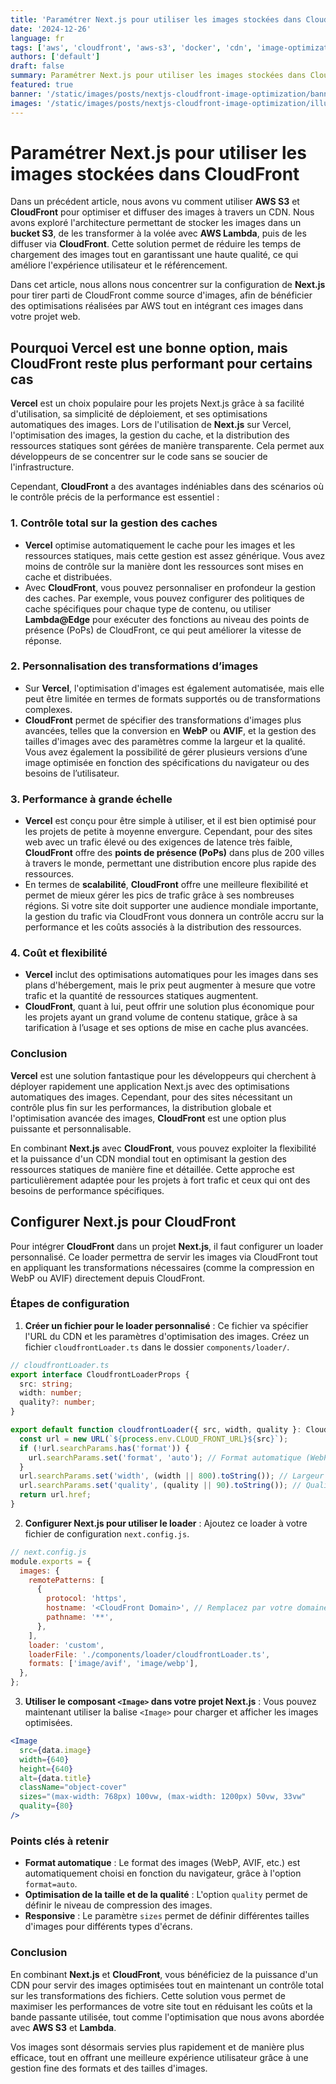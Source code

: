 ```yaml
---
title: 'Paramétrer Next.js pour utiliser les images stockées dans CloudFront'
date: '2024-12-26'
language: fr
tags: ['aws', 'cloudfront', 'aws-s3', 'docker', 'cdn', 'image-optimization', 'lambda']
authors: ['default']
draft: false
summary: Paramétrer Next.js pour utiliser les images stockées dans CloudFront
featured: true
banner: '/static/images/posts/nextjs-cloudfront-image-optimization/banner-nextjs-cloudfront-image-optimization-01.png'
images: '/static/images/posts/nextjs-cloudfront-image-optimization/illustration-nextjs-cloudfront-image-optimization-01.png'
---
```


<FancyBoxImage 
  src="/static/images/posts/nextjs-cloudfront-image-optimization/illustration-nextjs-cloudfront-image-optimization-01.png" 
  alt="Banner" 
  width={3072}
  height={1536}     
  priority
  loading="eager"    
/>

# Paramétrer Next.js pour utiliser les images stockées dans CloudFront

Dans un précédent article, nous avons vu comment utiliser **AWS S3** et **CloudFront** pour optimiser et diffuser des images à travers un CDN. Nous avons exploré l'architecture permettant de stocker les images dans un **bucket S3**, de les transformer à la volée avec **AWS Lambda**, puis de les diffuser via **CloudFront**. Cette solution permet de réduire les temps de chargement des images tout en garantissant une haute qualité, ce qui améliore l'expérience utilisateur et le référencement.

Dans cet article, nous allons nous concentrer sur la configuration de **Next.js** pour tirer parti de CloudFront comme source d'images, afin de bénéficier des optimisations réalisées par AWS tout en intégrant ces images dans votre projet web.

## Pourquoi Vercel est une bonne option, mais CloudFront reste plus performant pour certains cas

**Vercel** est un choix populaire pour les projets Next.js grâce à sa facilité d'utilisation, sa simplicité de déploiement, et ses optimisations automatiques des images. Lors de l'utilisation de **Next.js** sur Vercel, l'optimisation des images, la gestion du cache, et la distribution des ressources statiques sont gérées de manière transparente. Cela permet aux développeurs de se concentrer sur le code sans se soucier de l'infrastructure.

Cependant, **CloudFront** a des avantages indéniables dans des scénarios où le contrôle précis de la performance est essentiel :

### 1. **Contrôle total sur la gestion des caches**
- **Vercel** optimise automatiquement le cache pour les images et les ressources statiques, mais cette gestion est assez générique. Vous avez moins de contrôle sur la manière dont les ressources sont mises en cache et distribuées.
- Avec **CloudFront**, vous pouvez personnaliser en profondeur la gestion des caches. Par exemple, vous pouvez configurer des politiques de cache spécifiques pour chaque type de contenu, ou utiliser **Lambda@Edge** pour exécuter des fonctions au niveau des points de présence (PoPs) de CloudFront, ce qui peut améliorer la vitesse de réponse.

### 2. **Personnalisation des transformations d’images**
- Sur **Vercel**, l'optimisation d'images est également automatisée, mais elle peut être limitée en termes de formats supportés ou de transformations complexes.
- **CloudFront** permet de spécifier des transformations d'images plus avancées, telles que la conversion en **WebP** ou **AVIF**, et la gestion des tailles d'images avec des paramètres comme la largeur et la qualité. Vous avez également la possibilité de gérer plusieurs versions d’une image optimisée en fonction des spécifications du navigateur ou des besoins de l’utilisateur.

### 3. **Performance à grande échelle**
- **Vercel** est conçu pour être simple à utiliser, et il est bien optimisé pour les projets de petite à moyenne envergure. Cependant, pour des sites web avec un trafic élevé ou des exigences de latence très faible, **CloudFront** offre des **points de présence (PoPs)** dans plus de 200 villes à travers le monde, permettant une distribution encore plus rapide des ressources.
- En termes de **scalabilité**, **CloudFront** offre une meilleure flexibilité et permet de mieux gérer les pics de trafic grâce à ses nombreuses régions. Si votre site doit supporter une audience mondiale importante, la gestion du trafic via CloudFront vous donnera un contrôle accru sur la performance et les coûts associés à la distribution des ressources.

### 4. **Coût et flexibilité**
- **Vercel** inclut des optimisations automatiques pour les images dans ses plans d'hébergement, mais le prix peut augmenter à mesure que votre trafic et la quantité de ressources statiques augmentent.
- **CloudFront**, quant à lui, peut offrir une solution plus économique pour les projets ayant un grand volume de contenu statique, grâce à sa tarification à l’usage et ses options de mise en cache plus avancées.

### Conclusion

**Vercel** est une solution fantastique pour les développeurs qui cherchent à déployer rapidement une application Next.js avec des optimisations automatiques des images. Cependant, pour des sites nécessitant un contrôle plus fin sur les performances, la distribution globale et l'optimisation avancée des images, **CloudFront** est une option plus puissante et personnalisable.

En combinant **Next.js** avec **CloudFront**, vous pouvez exploiter la flexibilité et la puissance d'un CDN mondial tout en optimisant la gestion des ressources statiques de manière fine et détaillée. Cette approche est particulièrement adaptée pour les projets à fort trafic et ceux qui ont des besoins de performance spécifiques.

## Configurer Next.js pour CloudFront

Pour intégrer **CloudFront** dans un projet **Next.js**, il faut configurer un loader personnalisé. Ce loader permettra de servir les images via CloudFront tout en appliquant les transformations nécessaires (comme la compression en WebP ou AVIF) directement depuis CloudFront.

### Étapes de configuration

1. **Créer un fichier pour le loader personnalisé** : Ce fichier va spécifier l'URL du CDN et les paramètres d'optimisation des images. Créez un fichier `cloudfrontLoader.ts` dans le dossier `components/loader/`.

```typescript
// cloudfrontLoader.ts
export interface CloudfrontLoaderProps {
  src: string;
  width: number;
  quality?: number;
}

export default function cloudfrontLoader({ src, width, quality }: CloudfrontLoaderProps): string {
  const url = new URL(`${process.env.CLOUD_FRONT_URL}${src}`);
  if (!url.searchParams.has('format')) {
    url.searchParams.set('format', 'auto'); // Format automatique (WebP, PNG, etc.)
  }
  url.searchParams.set('width', (width || 800).toString()); // Largeur par défaut
  url.searchParams.set('quality', (quality || 90).toString()); // Qualité par défaut
  return url.href;
}
```

2. **Configurer Next.js pour utiliser le loader** : Ajoutez ce loader à votre fichier de configuration `next.config.js`.

```javascript
// next.config.js
module.exports = {
  images: {
    remotePatterns: [
      {
        protocol: 'https',
        hostname: '<CloudFront Domain>', // Remplacez par votre domaine CloudFront
        pathname: '**',
      },
    ],
    loader: 'custom',
    loaderFile: './components/loader/cloudfrontLoader.ts',
    formats: ['image/avif', 'image/webp'],
  },
};
```

3. **Utiliser le composant `<Image>` dans votre projet Next.js** : Vous pouvez maintenant utiliser la balise `<Image>` pour charger et afficher les images optimisées.

```jsx
<Image
  src={data.image}
  width={640}
  height={640}
  alt={data.title}
  className="object-cover"
  sizes="(max-width: 768px) 100vw, (max-width: 1200px) 50vw, 33vw"
  quality={80}
/>
```

### Points clés à retenir

- **Format automatique** : Le format des images (WebP, AVIF, etc.) est automatiquement choisi en fonction du navigateur, grâce à l'option `format=auto`.
- **Optimisation de la taille et de la qualité** : L'option `quality` permet de définir le niveau de compression des images.
- **Responsive** : Le paramètre `sizes` permet de définir différentes tailles d'images pour différents types d'écrans.

### Conclusion

En combinant **Next.js** et **CloudFront**, vous bénéficiez de la puissance d'un CDN pour servir des images optimisées tout en maintenant un contrôle total sur les transformations des fichiers. Cette solution vous permet de maximiser les performances de votre site tout en réduisant les coûts et la bande passante utilisée, tout comme l'optimisation que nous avons abordée avec **AWS S3** et **Lambda**.

Vos images sont désormais servies plus rapidement et de manière plus efficace, tout en offrant une meilleure expérience utilisateur grâce à une gestion fine des formats et des tailles d'images.
